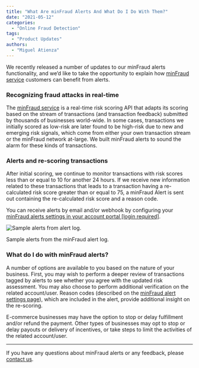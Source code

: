 ```yaml
---
title: "What Are minFraud Alerts And What Do I Do With Them?"
date: "2021-05-12"
categories:
  - "Online Fraud Detection"
tags:
  - "Product Updates"
authors:
  - "Miguel Atienza"
---
```


We recently released a number of updates to our minFraud alerts functionality,
and we’d like to take the opportunity to explain how [minFraud
service](https://www.maxmind.com/en/solutions/minfraud-services) customers can
benefit from alerts.

### Recognizing fraud attacks in real-time

The [minFraud service](https://www.maxmind.com/en/solutions/minfraud-services)
is a real-time risk scoring API that adapts its scoring based on the stream of
transactions (and transaction feedback) submitted by thousands of businesses
world-wide. In some cases, transactions we initially scored as low-risk are
later found to be high-risk due to new and emerging risk signals, which come
from either your own transaction stream or the minFraud network at-large. We
built minFraud alerts to sound the alarm for these kinds of transactions.

### Alerts and re-scoring transactions

After initial scoring, we continue to monitor transactions with risk scores less
than or equal to 10 for another 24 hours. If we receive new information related
to these transactions that leads to a transaction having a re-calculated risk
score greater than or equal to 75, a minFraud Alert is sent out containing the
re-calculated risk score and a reason code.

You can receive alerts by email and/or webhook by configuring your [minFraud
alerts settings in your account portal \[login
required\]](https://www.maxmind.com/en/accounts/current/minfraud/alerts/settings).

![Sample alerts from alert log.](images/sample-alerts-log.png)

Sample alerts from the minFraud alert log.

### What do I do with minFraud alerts?

A number of options are available to you based on the nature of your business.
First, you may wish to perform a deeper review of transactions tagged by alerts
to see whether you agree with the updated risk assessment. You may also choose
to perform additional verification on the related account/user. Reason codes
(described on the [minFraud alert settings
page](https://www.maxmind.com/en/accounts/current/minfraud/alerts/settings)),
which are included in the alert, provide additional insight on the re-scoring.

E-commerce businesses may have the option to stop or delay fulfillment and/or
refund the payment. Other types of businesses may opt to stop or delay payouts
or delivery of incentives, or take steps to limit the activities of the related
account/user.

---

If you have any questions about minFraud alerts or any feedback, please [contact
us]( https://support.maxmind.com/hc/en-us/requests/new/).
